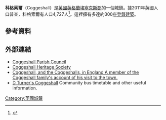 {{Infobox UK place
|country =                 英格蘭
|official_name=             Coggeshall
|latitude=                 51.8717
|longitude=                0.6913
|os_grid_reference=     TL853226
| population = 3,919
| population_ref =(2001)<ref name=census /><br>  4,727  (2011)<ref name =ONS/>
 |shire_district=          [[Braintree_(district)|Braintree]]
|shire_county =            [[埃塞克斯郡|埃塞克斯郡]]
|region=                  東英格蘭
|constituency_westminster=      [[威特姆_(英國國會選區)|威特姆]]
|post_town=        COLCHESTER
|postcode_area=  CO
|postcode_district= CO6
|dial_code=      01376
|static_image = [[File:St._Peter-ad-Vincula_church,_Coggeshall,_Essex_-_geograph.org.uk_-_136614.jpg|240px]]
|static_image_caption= 
}}
'''科格索爾'''（Coggeshall）是[[英國|英國]][[英格蘭|英格蘭]][[埃塞克斯郡|埃塞克斯郡]]的一個城鎮。據2011年英國人口普查，科格索爾有人口4,727人<ref name=ONS>{{cite web|url=http://www.neighbourhood.statistics.gov.uk/dissemination/LeadKeyFigures.do?a=7&b=11122163&c=Coggeshall&d=16&e=62&g=6422869&i=1001x1003x1032x1004&o=362&m=0&r=1&s=1472808632465&enc=1|title=Civil Parish population 2011|accessdate=2 September 2016|publisher=Office for National Statistics|work=Neighbourhood Statistics|archive-url=https://web.archive.org/web/20161019112117/http://www.neighbourhood.statistics.gov.uk/dissemination/LeadKeyFigures.do?a=7&b=11122163&c=Coggeshall&d=16&e=62&g=6422869&i=1001x1003x1032x1004&o=362&m=0&r=1&s=1472808632465&enc=1|archive-date=2016-10-19|dead-url=yes}}</ref>。這裡擁有多達約300座[[登錄建築|登錄建築]]。 
==參考資料==
{{Reflist}}
==外部連結==
*[http://www.coggeshall-pc.gov.uk/ Coggeshall Parish Council] {{Wayback|url=http://www.coggeshall-pc.gov.uk/ |date=20210118004426 }}
*[http://www.discoveringcoggeshall.co.uk/ Coggeshall Heritage Society] {{Wayback|url=http://www.discoveringcoggeshall.co.uk/ |date=20210226034738 }}
*[https://web.archive.org/web/20040409013749/http://www.users.nyc.pipeline.com/~kiowa/pete.htm Coggeshall, and the Coggeshalls, in England A member of the Coggeshall family's account of his visit to the town.]
*[https://web.archive.org/web/20051124132656/http://www.dturner.co.uk/coggeshall/ D Turner's Coggeshall] Community bus timetable and other useful information.
{{commons category|Coggeshall}}
[[Category:英國城鎮|Category:英國城鎮]]